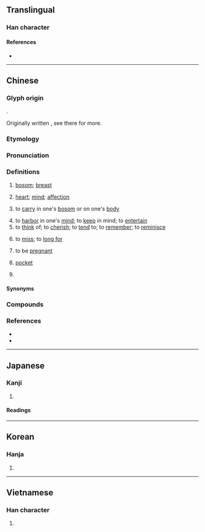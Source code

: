 {{also|懐|怀}}
{{character info}}
==Translingual==
{{Han simplified forms|懷|懐|怀}}

===Han character===
{{Han char|rn=61|rad=心|as=16|sn=19|four=94032|canj=PYWV|ids=⿰忄褱}}

====References====
* {{Han ref|kx=0408.170|dkj=11456|dj=0749.150|hdz=42369.100|uh=61F7|ud=25079|bh=C368|bd=50024}}

----

==Chinese==
{{zh-forms|s=怀|alt=𧞷,褱,褢,懐,𫻡}}

===Glyph origin===
{{Han etym}}
{{Han compound|心|褱|c1=s|c2=p|t1=heart|t2=bosom|ls=psc|ls2=ic}}.

Originally written {{zh-l|*褱}}, see there for more.

===Etymology===
{{rfe|zh}}

===Pronunciation===
{{zh-pron
|m=huái
|m-s=huai2
|dg=хуэ1
|c=waai4
|c-t=vai3
|g=uai4/fai4
|g_note=uai4 - vernacular; fai4 - literary
|h=pfs=fài;gd=fai2
|j=huai1
|mb=uǒi
|md=huài
|mn=ml,jj,tw:hoâi/xm,mg:kûi/kūi
|mn_note=hoâi - literary; kûi - vernacular; kūi - surname
|mn-t=huai5
|w=3hhua,3hhue
|w_note=3hhua - vernacular; 3hhue - literary
|x=fai2
|mc=y
|oc=y
|ma=y
|cat=n,v,pn
}}

===Definitions===
{{zh-hanzi}}

# [[bosom]]; [[breast]]
#: {{zh-x|懷錶|pocket watch (one carried in a breast pocket)}}
#: {{zh-x|懷抱|embrace}}
# {{lb|zh|figurative}} [[heart]]; [[mind]]; [[affection]]
#: {{zh-x|胸懷|largeness of mind}}
#: {{zh-x|抒懷|to express oneself}}
#: {{zh-x|情懷|mood; affect; spirit}}
# to [[carry]] in one's [[bosom]] or on one's [[body]]
#: {{zh-x|懷胎|to '''carry''' a child in a womb}}
#: {{zh-x|懷才不遇|to be equipped with skills and talents (inside oneself) but without the opportunity to use them}}
# to [[harbor]] in one's [[mind]]; to [[keep]] in mind; to [[entertain]]
# to [[think]] of; to [[cherish]]; to [[tend]] to; to [[remember]]; to [[reminisce]]
#: {{zh-x|緬懷|to reminisce (about the past or a late person)}}
# {{lb|zh|literary}} to [[miss]]; to [[long for]]
# {{lb|zh|literary|or|dialectal Mandarin}} to be [[pregnant]]
# {{lb|zh|Magong|_|Hokkien}} [[pocket]] {{gloss|bag sewn into clothing}}
# {{surname|zh}}

====Synonyms====
{{zh-dial|懷孕}}
{{zh-dial|口袋}}

===Compounds===
{{zh-der|懷抱|懷璧其罪|懷錶|懷才不遇|懷春|懷古|懷鬼胎|懷恨|懷舊|懷戀|懷念|懷柔|懷胎|懷想|懷疑|懷疑主義|懷有|懷孕|懷怨|不懷好意|寬大為懷|寤懷|坐懷不亂|十月懷胎|愜懷|內懷|各懷異心|悲懷|傷懷|慈悲為懷|感懷|感今懷昔|下懷|情懷|介懷|寬懷|忘懷|心懷鬼胎|心懷叵測|心懷不軌|心懷|各懷鬼胎|以德懷遠|中懷怨恨|寘懷|寓懷|寄懷|佩紫懷黃|匹夫懷璧|家懷|九懷|奇懷|坦懷|各懷一心|偏懷|孔懷|少女情懷|卷懷|安老懷少|不遂心懷|滿懷信心|懷讓|懷感|暢懷|披懷|懷服|懷憂|懷愁|懷中|抱寶懷珍|懷道迷邦|懷刺漫滅|懷遠|懷鄉|懷冤抱屈|日月入懷|明月入懷|懷真抱素|懷憂喪志|懷空|懷沙|懷生|掛懷|招懷|懷質抱真|懷鉛提槧|握槧懷鉛|懷著身子|睹物懷人|正中下懷|放懷|懷俄明州|懷風藻|懷土|懷瑾握瑜|懷文抱質|懷貳|挂懷|懷顧|懷金拖紫|懌懷|游目騁懷|懷安|懷寶迷邦|懷德畏威|懷素|抱槧懷鉛|滿懷|懷寵尸位|窮鳥入懷|懷子|疚懷|懷珠抱玉|空懷|懷有鬼胎|玉燕投懷|留懷|懷磚之俗|眷懷|懷鉛|懷材抱德|懷橘|懷奇|懷刑|懷古幽情|懷時感物|撲個滿懷|晉懷帝|渴懷|懷金垂紫|畏威懷德|懷鉛握槧|敞懷|懷才抱德|教澤永懷|懷惡不悛|懷新思舊|抱素懷樸|懷疑論|懷寶夜行|懷山襄陵|懷耽|正中己懷|瓊懷|懷鉛握素|泊懷|攄懷|沖懷|懷黃佩紫|握瑜懷玉|投懷送抱|楚懷王|旅夜書懷|放意暢懷|懷著鬼胎|有女懷春|腹腔懷孕|繫懷|素懷|臨終關懷|裡懷裡|藏垢懷恥|舒懷|顧懷|耿耿於懷|緬懷|虛懷|飲流懷源|身懷六甲|被褐懷寶|襟懷坦白|胞與為懷|胸懷|遣懷|酸懷|騁懷|釋懷|身懷絕技|觸景生懷|詠懷古蹟|鄙懷|關懷備至|觸景傷懷|雅懷|關懷|開懷兒|開懷|託懷|羈懷|縈懷|被褐懷金|適中下懷|衣褐懷寶|被褐懷珠|軫懷|被褐懷玉|赤壁懷古|詠懷|襟懷|紆朱懷金|虛懷若谷|懷私|懷恨在心|懷娃娃|不懷|不經懷|中懷|久懷|交懷|亮懷|人懷|企懷|依懷|傾懷|允懷|免懷之歲|兢懷|兼懷|冤懷|別懷|厝懷|參懷|可懷|同懷|吟懷|含仁懷義|含懷|商夢懷人|善懷|器懷|坐懷|塵懷|壯懷|夙懷|天懷|好懷|委懷|威懷|娩懷|嬰懷|孤懷|安懷|客懷|宸懷|宿懷|寫懷|寬懷大度|屑懷|展懷|屬懷|常懷|干懷|幽懷|強懷|往懷|思懷|性懷|恩懷|悵懷|悶懷|悽懷|愁懷|愚懷|感恩懷德|愴懷|慘懷|慟懷|慮懷|憂懷|懊懷|懷二|懷人|懷什|懷仁|懷仁堂|懷仰|懷任|懷伏|懷來|懷保|懷信|懷傷|懷內子|懷冰|懷利|懷刷|懷刺|懷化|懷協|懷危|懷向|懷和|懷哺|懷喜|懷囊|懷執|懷塼|懷夢草|懷奸|懷妊|懷姦|懷娠|懷寄|懷寵|懷寶|懷居|懷山|懷強|懷役|懷徠|懷德|懷心|懷忿|懷思|懷怪|懷恥|懷恩|懷情|懷惠|懷惡|懷愛|懷愧|懷慕|懷慝|懷慼|懷憤|懷憶|懷戚|懷才|懷才抱器|懷抱兒|懷挾|懷揣|懷撫|懷擁|懷擔|懷故|懷敵|懷書|懷望|懷本|懷材|懷材抱器|懷樹|懷歸|懷毒|懷民|懷清|懷清臺|懷渴|懷濡|懷火|懷猜|懷玉|懷珍|懷珠|懷珠韞玉|懷琰|懷瑕|懷瑜|懷瑾|懷璧|懷璽|懷痾|懷真|懷眷|懷矜|懷磚|懷祿|懷筆|懷納|懷紱|懷組|懷給|懷羊|懷羞|懷聖寺|懷肉|懷荒|懷葛|懷蓄|懷薀|懷藏|懷蛟|懷術|懷衽|懷袖|懷襄|懷襟|懷觚握槧|懷詐|懷誘|懷誠|懷諼|懷貞|懷負|懷身|懷輯|懷道|懷遲|懷邪|懷金|懷鈆|懷銀紆紫|懷附|懷隱|懷集|懷霜|懷韞|懷願|懷風|懷香|懷黃|懷黃握白|懷鼠|懷龍|所懷|抒懷|抗懷|抱懷|捲懷|推懷|握瑜懷瑾|握素懷鉛|損懷|撓懷|撫懷|擁懷|散懷|旅懷|曠懷|曩懷|有懷|本懷|柔懷|柔遠懷來|柔遠懷邇|柔遠綏懷|楚懷|概懷|榮懷|款懷|歷懷|歸懷|永懷|海懷霞想|清懷|滯懷|潛懷|澄懷|澹懷|無懷氏|煢懷|煩懷|狂懷|獨懷|率懷|玉懷|玉鷰投懷|理懷|用懷|畏懷|疇懷|疏懷|疑懷|瞻懷|短懷|破懷|示懷|神懷|私懷|秋懷|稱懷|積懷|究懷|綏懷|經懷|綺懷|義懷|老懷|耽懷|耿懷|耿耿于懷|聖懷|聿懷|肝懷|肺懷|致懷|興懷|苦懷|虚懷若谷|蜂蠆起懷|蟻懷|觸目傷懷|託物感懷|記懷|詩懷|誠懷|說懷|諸懷|豁懷|豪懷|賞懷|趁懷|近懷|述懷|追懷|送懷|通懷|造懷|逸懷|遂懷|遊目騁懷|遠懷|遠懷近集|遺寢載懷|重懷|銘懷|長懷|開懷暢飲|閎識孤懷|闊懷|陸績懷橘|隱懷|離懷|靈懷|靦懷|韞懷|風懷|餘懷|馳懷|驚懷|高懷|鴻鵠懷|懷裡}}

===References===
* {{R:yue:Hanzi}}
* {{R:twedu|A01457}}

{{zh-cat|Intermediate|Pregnancy}}

----

==Japanese==
{{ja-kanji forms|懐|懷}}

===Kanji===
{{ja-kanji|grade=|rs=心16|shin=懐}}

# {{rfdef|ja|sort=心16}}

====Readings====
{{ja-readings
|on=かい
|kun=なつ-く, ふところ-
}}

----

==Korean==

===Hanja===
{{ko-hanja|hangeul=회|eumhun=|rv=hoe|mr=hoe|y=hoy}}

# {{rfdef|ko|sort=心16}}

----

==Vietnamese==

===Han character===
{{vi-readings|reading=hoài|rs=心16}}

# {{rfdef|vi|sort=心16}}